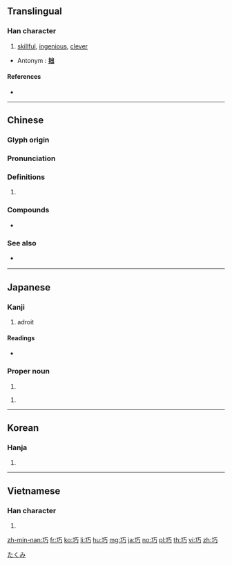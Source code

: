 ==Translingual==

===Han character===
{{Han char|rn=48|rad=工|as=02|sn=5|four=11127|canj=MMVS|ids=⿰工丂}}

# [[skillful]], [[ingenious]], [[clever]]

* Antonym : '''[[拙]]'''

====References====
* {{Han ref|kx=0325.090|dkj=08721|dj=0628.010|hdz=10412.010|uh=5DE7|ud=24039|bh=A5A9|bd=42409}}

----

==Chinese==
{{zh-forms}}

===Glyph origin===
{{Han etym}}

===Pronunciation===
{{zh-pron
|m=qiǎo
|c=haau2,kiu2
|h=
|mn=khiáu
|w=
|mc=y
|oc=y
|ma=Zh-qiao.ogg
|cat=a
}}

===Definitions===
{{zh-hanzi}}

# {{rfdef|lang=zh}}

===Compounds===
* {{zh-l|巧克力}}

===See also===
* {{qualifier|Mandarin}} {{zh-l|聰明}}

----

==Japanese==

===Kanji===
{{ja-kanji|grade=c|rs=工02}}

# adroit

====Readings====
* {{ja-readings|goon=[[きょう]] (kyō)|kanon=[[こう]] (kō) > [[かう]] (kau)|kun=[[うまい]] (umai), [[たくみ]] (takumi), [[さとい]] (satoi)}}

===Proper noun===
{{ja-pos|proper|たくみ}}

# {{given name|male|lang=ja}}

{{ja-pos|proper|こう|hhira=かう}}

# {{given name|male|lang=ja}}

[[Category:Japanese male given names|たくみ]]

----

==Korean==

===Hanja===
{{ko-hanja|hangeul=교|rv=gyo|mr=kyo}}

# {{defn|lang=ko|sort=工02}}

----

==Vietnamese==

===Han character===
{{vi-hantu|[[xảo]], [[nghiệp]]|rs=工02}}

# {{defn|lang=vi|sort=工02}}

[[zh-min-nan:巧]]
[[fr:巧]]
[[ko:巧]]
[[li:巧]]
[[hu:巧]]
[[mg:巧]]
[[ja:巧]]
[[no:巧]]
[[pl:巧]]
[[th:巧]]
[[vi:巧]]
[[zh:巧]]